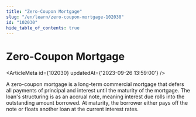 ```yaml
---
title: "Zero-Coupon Mortgage"
slug: "/en/learn/zero-coupon-mortgage-102030"
id: "102030"
hide_table_of_contents: true
---
```



# Zero-Coupon Mortgage

<ArticleMeta id={102030} updatedAt={'2023-09-26 13:59:00'} />
<div className='border-solid border-b border-t-0 my-4 border-[var(--ifm-color-gray-300)]' />

A zero-coupon mortgage is a long-term commercial mortgage that defers all payments of principal and interest until the maturity of the mortgage. The loan's structuring is as an accrual note, meaning interest due rolls into the outstanding amount borrowed. At maturity, the borrower either pays off the note or floats another loan at the current interest rates.
